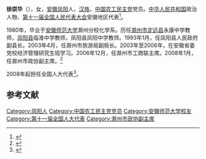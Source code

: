 '''徐崇华'''（{{bd|1960年|5月|}}），女，[[安徽省|安徽]][[凤阳县|凤阳]]人，[[汉族|汉族]]，[[中国农工民主党|中国农工民主党]]党员。[[中华人民共和国|中华人民共和国]]政治人物、[[第十一届全国人民代表大会|第十一届全国人民代表大会]]安徽地区代表<ref>{{cite web|title=徐崇华代表信息|url=http://ah.anhuinews.com/system/2010/03/02/002687400.shtml|publisher=中安在线|date=2010-03-02|access-date=2017-10-11|archive-url=https://web.archive.org/web/20171011234703/http://ah.anhuinews.com/system/2010/03/02/002687400.shtml|archive-date=2017-10-11|dead-url=yes}}</ref>。

1980年，毕业于[[安徽师范大学|安徽师范大学]]滁州分校化学系。历任[[滁州市|滁州市]][[定远县|定远县]]永康中学教师，[[凤阳县|凤阳县]]临淮中学教师，凤阳县凤阳中学教师。1993年1月，任凤阳县人民政府副县长。2003年4月，任滁州市旅游局副局长。2003年至2006年，在安徽省委党校经济管理研究生班学习。2006年12月，任滁州市工商联主席。2008年1月，任滁州市政协副主席。<ref>{{cite web|title=副主席 徐崇华|url=http://www.ahczzx.gov.cn/ShowNews.asp?cid=&id=45|publisher=政协滁州市委员会|access-date=2017-10-11|archive-url=https://web.archive.org/web/20171012044030/http://www.ahczzx.gov.cn/ShowNews.asp?cid=&id=45|archive-date=2017-10-12|dead-url=yes}}</ref>

2008年起担任全国人大代表<ref>{{cite news|title=全国人大代表信息-徐崇华|url= http://210.82.31.1:8084/delegate/viewDelegate.action?dbid=111035|accessdate=2013-04-05|newspaper=全国人大网|archive-url=https://web.archive.org/web/20140407060346/http://www.npc.gov.cn/delegate/viewDelegate.action?dbid=111035|archive-date=2014-04-07|dead-url=yes}}</ref>。

== 参考文献 ==
{{reflist}}
{{DEFAULTSORT:Xu徐}}
[[Category:凤阳人|Category:凤阳人]]
[[Category:中国农工民主党党员|Category:中国农工民主党党员]]
[[Category:安徽师范大学校友|Category:安徽师范大学校友]]
[[Category:第十一届全国人大代表|Category:第十一届全国人大代表]]
[[Category:滁州市政协副主席|Category:滁州市政协副主席]]